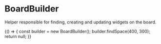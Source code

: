 
<Meta title='Core/BoardBuilder' />

# BoardBuilder

Helper responsible for finding, creating and updating widgets on the board.

<Canvas>
  <Story name='usage'>
    {() => {
      const builder = new BoardBuilder();
      builder.findSpace(400, 300);
      return null;
    }}
  </Story>
</Canvas>
